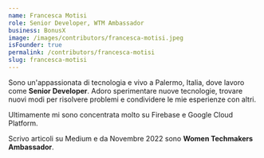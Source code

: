 ```yaml
---
name: Francesca Motisi
role: Senior Developer, WTM Ambassador
business: BonusX
image: /images/contributors/francesca-motisi.jpeg
isFounder: true
permalink: /contributors/francesca-motisi
slug: francesca-motisi
---
```


Sono un'appassionata di tecnologia e vivo a Palermo, Italia, dove lavoro come **Senior Developer**. Adoro sperimentare nuove tecnologie, trovare nuovi modi per risolvere problemi e condividere le mie esperienze con altri.

Ultimamente mi sono concentrata molto su Firebase e Google Cloud Platform.

Scrivo articoli su Medium e da Novembre 2022 sono **Women Techmakers Ambassador**.
